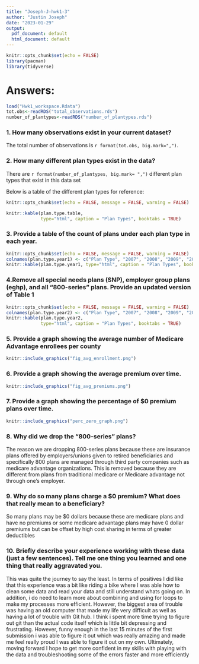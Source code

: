 ```yaml
---
title: "Joseph-J-hwk1-3"
author: "Justin Joseph"
date: "2023-01-29"
output:
  pdf_document: default
  html_document: default
---
```


```r
knitr::opts_chunk$set(echo = FALSE)
library(pacman)
library(tidyverse)

```
# Answers: 

```r
load("Hwk1_workspace.Rdata")
tot.obs<-readRDS("total_observations.rds")
number_of_plantypes<-readRDS("number_of_plantypes.rds")
```

### 1. How many observations exist in your current dataset?
The total number of observations is `r format(tot.obs, big.mark=",")`.

### 2. How many different plan types exist in the data?

There are `r format(number_of_plantypes, big.mark= ",")` different plan types that exist in this data set 

Below is a table of the different plan types for reference:


```r
knitr::opts_chunk$set(echo = FALSE, message = FALSE, warning = FALSE)

knitr::kable(plan.type.table,
             type="html", caption = "Plan Types", booktabs = TRUE)

```

### 3. Provide a table of the count of plans under each plan type in each year. 
```r
knitr::opts_chunk$set(echo = FALSE, message = FALSE, warning = FALSE)
colnames(plan.type.year1) <- c("Plan Type", "2007", "2008", "2009", "2010", "2011", "2012", "2013", "2014", "2015")
knitr::kable(plan.type.year1, type="html", caption = "Plan Types", booktabs = TRUE)
```


### 4.Remove all special needs plans (SNP), employer group plans (eghp), and all “800-series” plans. Provide an updated version of Table 1

```r
knitr::opts_chunk$set(echo = FALSE, message = FALSE, warning = FALSE)
colnames(plan.type.year2) <- c("Plan Type", "2007", "2008", "2009", "2010", "2011", "2012", "2013", "2014", "2015")
knitr::kable(plan.type.year2,
             type="html", caption = "Plan Types", booktabs = TRUE)
```


### 5. Provide a graph showing the average number of Medicare Advantage enrollees per county
```r
knitr::include_graphics("fig_avg_enrollment.png")

```

### 6. Provide a graph showing the average premium over time. 
```r

knitr::include_graphics("fig_avg_premiums.png")
```



### 7. Provide a graph showing the percentage of $0 premium plans over time.

```r
knitr::include_graphics("perc_zero_graph.png")
```


### 8. Why did we drop the “800-series” plans?
The reason we are dropping 800-series plans because these are insurance plans offered by employers/unions given to retired beneficiaries and specifically 800 plans are managed through third party companies such as medicare advantage organizations. This is removed because they are different from plans from traditional medicare or Medicare advantage not through one's employer. 


### 9. Why do so many plans charge a $0 premium? What does that really mean to a beneficiary?
So many plans may be $0 dollars because these are medicare plans and have no premiums or some medicare advantage plans may have 0 dollar premiums but can be offset by high cost sharing in terms of greater deductibles 

### 10. Briefly describe your experience working with these data (just a few sentences). Tell me one thing you learned and one thing that really aggravated you.
This was quite the journey to say the least. In terms of positives I did like that this experience was a bit like riding a bike where I was able how to clean some data and read your data and still understand whats going on. In addition, i do need to learn more about combining and using for loops to make my processes more efficient. However, the biggest area of trouble was having an old computer that made my life very difficult as well as having a lot of trouble with Git hub. I think i spent more time trying to figure out git than the actual code itself which is little bit depressing and frustrating. However, funny enough in the last 15 minutes of the first submission i was able to figure it out which was really amazing and made me feel really proud I was able to figure it out on my own. Ultimately, moving forward I hope to get more confident in my skills with playing with the data and troubleshooting some of the errors faster and more efficiently 


